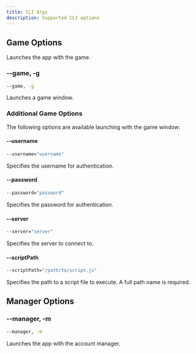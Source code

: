 ```yaml
---
title: CLI Args
description: Supported CLI options
---
```


## Game Options

Launches the app with the game.

### --game, -g

```bash
--game, -g
```

Launches a game window.

### Additional Game Options

The following options are available launching with the game window:

#### --username

```bash
--username="username"
```

Specifies the username for authentication.

#### --password

```bash
--password="password"
```

Specifies the password for authentication.

#### --server

```bash
--server="server"
```

Specifies the server to connect to.

#### --scriptPath

```bash
--scriptPath="/path/to/script.js"
```

Specifies the path to a script file to execute. A full path name is required.

## Manager Options

### --manager, -m

```bash
--manager, -m
```

Launches the app with the account manager.
